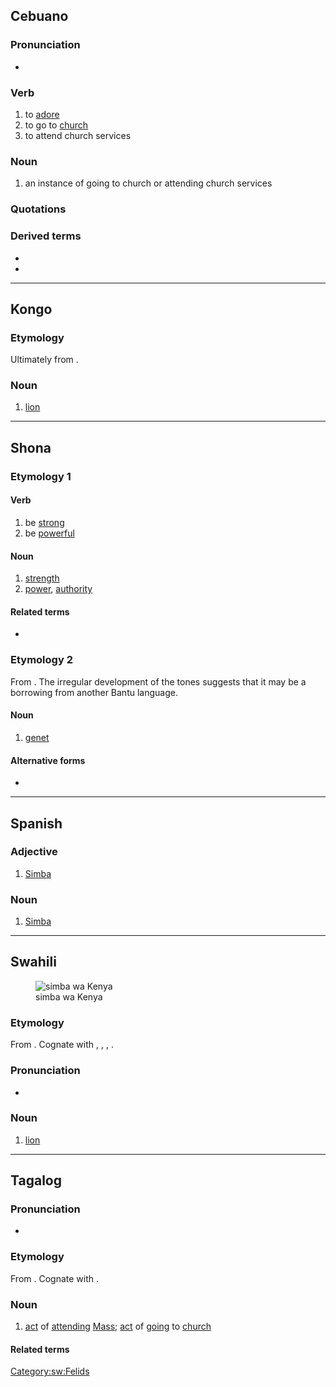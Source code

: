 {{also|Simba|şimbä}}
==Cebuano==

===Pronunciation===
* {{hyph|ceb|sim|ba}}

===Verb===
{{head|ceb|verb}}

# to [[adore]]
# to go to [[church]]
# to attend church services

===Noun===
{{head|ceb|noun}}

# an instance of going to church or attending church services

===Quotations===
{{seeCites|ceb}}

===Derived terms===
* {{l|ceb|simbahan}}
* {{l|ceb|simbako}}

----

==Kongo==

===Etymology===
Ultimately from {{inh|kg|bnt-pro|*ncímbá|t=lion}}.

===Noun===
{{head|kg|noun}}

# [[lion]]
#: {{syn|kg|nkosi}}

----

==Shona==

===Etymology 1===
{{rfe|sn}}

====Verb====
{{sn-verb|L}}

# be [[strong]]
# be [[powerful]]

====Noun====
{{sn-noun|simbá|5}}

# [[strength]]
# [[power]], [[authority]]

====Related terms====
* {{l|sn|simbi||iron}}

===Etymology 2===
From {{der|sn|bnt-pro|*ncímbá}}. The irregular development of the tones suggests that it may be a borrowing from another Bantu language.

====Noun====
{{sn-noun|simba|9}}

# [[genet]]

====Alternative forms====
* {{l|sn|tsimba}}

{{C|sn|Mammals}}

----

==Spanish==

===Adjective===
{{es-adj}}

# [[Simba]]

===Noun===
{{es-noun|m|-}}

# [[Simba]] {{gloss|language}}

----

==Swahili==
[[File:Male panthera leo Kenya 07 (cropped).jpg|thumb|simba wa Kenya]]
===Etymology===
From {{inh|sw|bnt-pro|*ncímbá}}. Cognate with {{cog|nym|nshimba}}, {{cog|umb|simbe}}, {{cog|ve|tsimba}}, {{cog|zu|insimba}}.

===Pronunciation===
* {{IPA|sw|/ˈsi.ᵐbɑ/}}

===Noun===
{{sw-noun|n}}

# [[lion]]

[[Category:sw:Felids]]

----

==Tagalog==

===Pronunciation===
* {{audio|tl|Tl-PH-simba.ogg|Audio}}

===Etymology===
From {{der|tl|ceb|simba}}. Cognate with {{cog|tl|samba}}. 

===Noun===
{{tl-noun|simbá, simba}}

# [[act]] of [[attend]]ing [[Mass]]; [[act]] of [[go]]ing to [[church]]

====Related terms====
{{rel3
|tl|magsimba
|pagsimba
|pagsisimba
|simbahan
|sumimba
}}